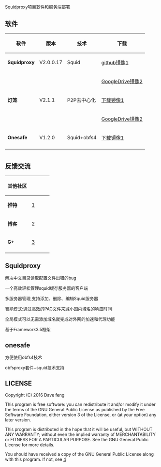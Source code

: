 =  =

Squidproxy项目软件和服务端部署


== 软件 ==

{|
! 软件 !! 版本 !! 技术 !! 下载
|-
| '''Squidproxy''' || V2.0.0.17 || Squid|| [https://github.com/squidproxy/squidproxy/releases/download/V2.0.0.17/squidproxy.exe github镜像1]
|-
| &nbsp; || &nbsp;|| &nbsp; || [https://drive.google.com/file/d/0B7RiljSae6SrYXozUWs5V05tYnM/view?usp=sharing GoogleDrive镜像2]
|-
| '''灯笼''' || V2.1.1 || P2P去中心化 ||  [https://s3.amazonaws.com/lantern/lantern-installer-beta.exe 下载镜像1] 
|-
| &nbsp; || &nbsp; || &nbsp; ||  [https://drive.google.com/file/d/0B7RiljSae6SrZ2RmbG4xQ2dTOHc/view?usp=sharing GoogleDrive镜像2] 
|-
| '''Onesafe''' || V1.2.0 || Squid+obfs4 ||  [https://github.com/squidproxy/obfs4/releases/download/v1.0.0.1/obfsproxydl.exe 下载镜像1] 
|-
|}

=  =
== 反馈交流 ==
{|
! 其他社区 !! &nbsp; !! &nbsp; !! &nbsp;
|-
| '''推特''' || [https://twitter.com/squidgfw]|| &nbsp; || &nbsp;
|-
| '''博客''' || [http://obfs4.blogspot.com] || &nbsp; || &nbsp;
|-
| '''G+''' || [https://plus.google.com/communities/101513261063592651175] || &nbsp;|| &nbsp;
|-
|}

== Squidproxy==

解决中文目录读取配置文件出错的bug

一个高效轻松管理squid缓存服务器的客户端

多服务器管理,支持添加、删除、编辑Squid服务器

智能模式:通过高效的PAC文件来减小国内域名的响应时间

全局模式可以无需添加域名就完成对外网的加速和代理功能

基于Framework3.5框架

== onesafe ==
方便使用obfs4技术

obfsproxy套件+squid技术支持

== LICENSE ==

Copyright (C) 2016 Dave feng

This program is free software: you can redistribute it and/or modify
it under the terms of the GNU General Public License as published by
the Free Software Foundation, either version 3 of the License, or
(at your option) any later version.

This program is distributed in the hope that it will be useful,
but WITHOUT ANY WARRANTY; without even the implied warranty of
MERCHANTABILITY or FITNESS FOR A PARTICULAR PURPOSE.  See the
GNU General Public License for more details.

You should have received a copy of the GNU General Public License
along with this program. If not, see 
[http://www.gnu.org/licenses]